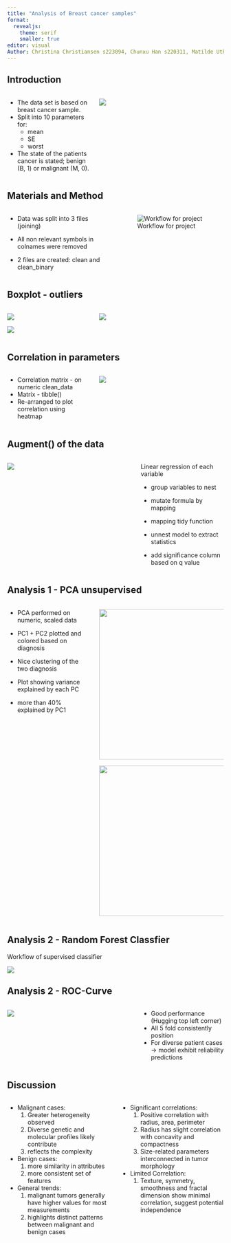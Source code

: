 ```yaml
---
title: "Analysis of Breast cancer samples"
format:
  revealjs:
    theme: serif
    smaller: true
editor: visual
Author: Christina Christiansen s223094, Chunxu Han s220311, Matilde Uth s195796, Michelle Sollok s194681, Pelagia Derizioti s222822
---
```


## Introduction {.smaller}

::: columns
::: {.column width="40%"}
::: {.incremental .smaller}
-   The data set is based on breast cancer sample.
-   Split into 10 parameters for:
    -   mean
    -   SE
    -   worst
-   The state of the patients cancer is stated; benign (B, 1) or malignant (M, 0).
:::
:::

::: {.column width="60%"}
![](data_overview.png)
:::
:::

## Materials and Method

::: columns
::: {.column width="50%"}
::: {.incremental .smaller}
-   Data was split into 3 files (joining)

-   All non relevant symbols in colnames were removed

-   2 files are created: clean and clean_binary
:::
:::

::: {.column width="50%"}
![Workflow for project](R_pipeline.png)
:::
:::

## Boxplot - outliers {.smaller}

::: columns
::: {.column width="40%"}
![](../results/boxplot_se.png)

![](../results/boxplot_worst.png)
:::

::: {.column width="60%"}
![](../results/boxplot_mean.png)
:::
:::

## Correlation in parameters {.smaller}

::: columns
::: {.column width="40%"}
::: {.incremental .smaller}
-   Correlation matrix - on numeric clean_data
-   Matrix - tibble()
-   Re-arranged to plot correlation using heatmap
:::
:::

::: {.column width="60%"}
![](../results/Heatmap.png)
:::
:::

## Augment() of the data {.smaller}

::: columns
::: {.column width="60%"}
![](../results/forest_plot.png)
:::

::: {.column width="40%"}
::: {.incremental .smaller}
Linear regression of each variable

-   group variables to nest

-   mutate formula by mapping

-   mapping tidy function

-   unnest model to extract statistics

-   add significance column based on q value
:::
:::
:::

## Analysis 1 - PCA unsupervised {.smaller}

::: columns
::: {.column width="40%"}
-   PCA performed on numeric, scaled data

-   PC1 + PC2 plotted and colored based on diagnosis

-   Nice clustering of the two diagnosis

-   Plot showing variance explained by each PC

-   more than 40% explained by PC1
:::

::: {.column width="60%"}
![](../results/pca_plot.png){width="350"}

![](../results/variation_in_data.png){width="350"}
:::
:::

## Analysis 2 - Random Forest Classfier {.smaller}

::: smaller
Workflow of supervised classifier
:::

![](random_forest_flowchart.png)

## Analysis 2 - ROC-Curve

::: columns
::: {.column width="60%"}
![](../results/roc_curve.png)
:::

::: {.column width="40%"}
::: {.incremental .smaller}
-   Good performance (Hugging top left corner)
-   All 5 fold consistently position
-   For diverse patient cases -\> model exhibit reliability predictions
:::
:::
:::

## Discussion {.smaller}

::: columns
::: {.column width="50%"}
::: smaller
-   Malignant cases:
    1.  Greater heterogeneity observed
    2.  Diverse genetic and molecular profiles likely contribute
    3.  reflects the complexity
-   Benign cases:
    1.  more similarity in attributes
    2.  more consistent set of features
-   General trends:
    1.  malignant tumors generally have higher values for most measurements
    2.  highlights distinct patterns between malignant and benign cases
:::
:::

::: {.column width="50%"}
::: smaller
-   Significant correlations:
    1.  Positive correlation with radius, area, perimeter
    2.  Radius has slight correlation with concavity and compactness
    3.  Size-related parameters interconnected in tumor morphology
-   Limited Correlation:
    1.  Texture, symmetry, smoothness and fractal dimension show minimal correlation, suggest potential independence
:::
:::
:::
